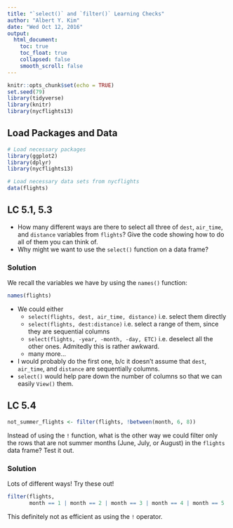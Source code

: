 ```yaml
---
title: "`select()` and `filter()` Learning Checks"
author: "Albert Y. Kim"
date: "Wed Oct 12, 2016"
output:
  html_document:
    toc: true
    toc_float: true
    collapsed: false
    smooth_scroll: false
---
```


```r
knitr::opts_chunk$set(echo = TRUE)
set.seed(79)
library(tidyverse)
library(knitr)
library(nycflights13)
```



## Load Packages and Data

```r
# Load necessary packages
library(ggplot2)
library(dplyr)
library(nycflights13)

# Load necessary data sets from nycflights
data(flights)
```



## LC 5.1, 5.3

* How many different ways are there to select all three of `dest`, `air_time`, and `distance` variables from `flights`?  Give the code showing how to do all of them you can think of.
* Why might we want to use the `select()` function on a data frame?



### Solution

We recall the variables we have by using the `names()` function:

```r
names(flights)
```


* We could either
    + `select(flights, dest, air_time, distance)` i.e. select them directly
    + `select(flights, dest:distance)` i.e. select a range of them, since they are sequential columns
    + `select(flights, -year, -month, -day, ETC)` i.e. deselect all the other ones. Admitedly this is rather awkward.
    + many more...
* I would probably do the first one, b/c it doesn't assume that `dest`, `air_time`, and `distance` are sequentially columns.
* `select()` would help pare down the number of columns so that we can easily `View()` them.



## LC 5.4

```r
not_summer_flights <- filter(flights, !between(month, 6, 8))
```

Instead of using the `!` function, what is the other way we could filter only the rows that are not summer months (June, July, or August) in the `flights` data frame? Test it out.

### Solution

Lots of different ways! Try these out!

```r
filter(flights, 
       month == 1 | month == 2 | month == 3 | month == 4 | month == 5 | month == 9 | month == 10 | month == 11 | month == 12)
```

This definitely not as efficient as using the `!` operator.
